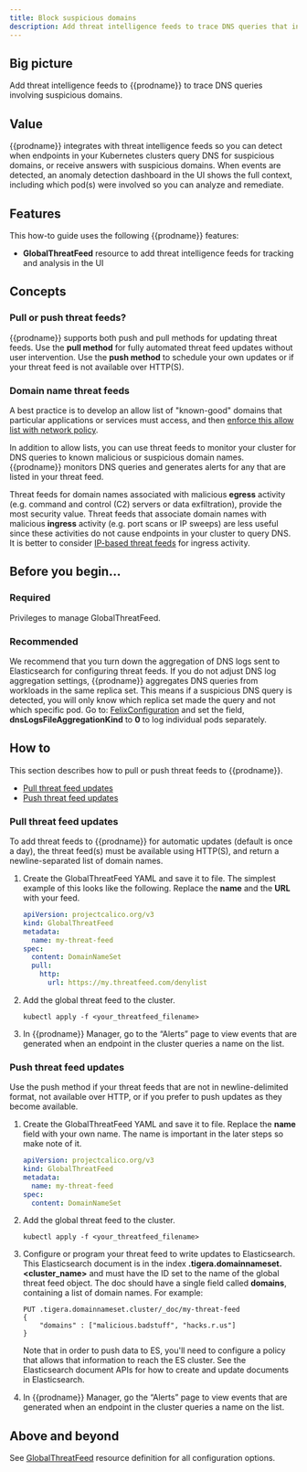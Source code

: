 ```yaml
---
title: Block suspicious domains
description: Add threat intelligence feeds to trace DNS queries that involve suspicious domains. 
---
```


## Big picture

Add threat intelligence feeds to {{prodname}} to trace DNS queries involving suspicious domains.

## Value

{{prodname}} integrates with threat intelligence feeds so you can detect when endpoints in your Kubernetes clusters query DNS for suspicious domains, or receive answers with suspicious domains. When events are detected, an anomaly detection dashboard in the UI shows the full context, including which pod(s) were involved so you can analyze and remediate.

## Features

This how-to guide uses the following {{prodname}} features:

- **GlobalThreatFeed** resource to add threat intelligence feeds for tracking and analysis in the UI

## Concepts

### Pull or push threat feeds?

{{prodname}} supports both push and pull methods for updating threat feeds. Use the **pull method** for fully automated threat feed updates without user intervention. Use the **push method** to schedule your own updates or if your threat feed is not available over HTTP(S).

### Domain name threat feeds

A best practice is to develop an allow list of "known-good" domains that particular applications or services must access, and then [enforce this allow list with network policy](../../security/beginners/domain-based-policy.mdx).

In addition to allow lists, you can use threat feeds to monitor your cluster for DNS queries to known malicious or suspicious domain names. {{prodname}} monitors DNS queries and generates alerts for any that are listed in your threat feed.

Threat feeds for domain names associated with malicious **egress** activity (e.g. command and control (C2) servers or data exfiltration), provide the most security value.  Threat feeds that associate domain names with malicious **ingress** activity (e.g. port scans or IP sweeps) are less useful since these activities do not cause endpoints in your cluster to query DNS.  It is better to consider [IP-based threat feeds](suspicious-ips.mdx) for ingress activity.

## Before you begin...

### Required

Privileges to manage GlobalThreatFeed.

### Recommended

We recommend that you turn down the aggregation of DNS logs sent to Elasticsearch for configuring threat feeds. If you do not adjust DNS log aggregation settings, {{prodname}} aggregates DNS queries from workloads in the same replica set. This means if a suspicious DNS query is detected, you will only know which replica set made the query and not which specific pod. Go to: [FelixConfiguration](../../reference/resources/felixconfig.mdx) and set the field, **dnsLogsFileAggregationKind** to **0** to log individual pods separately.

## How to

This section describes how to pull or push threat feeds to {{prodname}}.

- [Pull threat feed updates](#pull-threat-feed-updates)
- [Push threat feed updates](#push-threat-feed-updates)

### Pull threat feed updates

To add threat feeds to {{prodname}} for automatic updates (default is once a day), the threat feed(s) must be available using HTTP(S), and return a newline-separated list of domain names.

1. Create the GlobalThreatFeed YAML and save it to file.
   The simplest example of this looks like the following. Replace the **name** and the **URL** with your feed.

   ```yaml
   apiVersion: projectcalico.org/v3
   kind: GlobalThreatFeed
   metadata:
     name: my-threat-feed
   spec:
     content: DomainNameSet
     pull:
       http:
         url: https://my.threatfeed.com/denylist
   ```

2. Add the global threat feed to the cluster.

   ```shell
   kubectl apply -f <your_threatfeed_filename>
   ```

3. In {{prodname}} Manager, go to the “Alerts” page to view events that are generated when an endpoint in the cluster queries a name on the list.

### Push threat feed updates

Use the push method if your threat feeds that are not in newline-delimited format, not available over HTTP, or if you prefer to push updates as they become available.

1. Create the GlobalThreatFeed YAML and save it to file.
   Replace the **name** field with your own name. The name is important in the later steps so make note of it.

   ```yaml
   apiVersion: projectcalico.org/v3
   kind: GlobalThreatFeed
   metadata:
     name: my-threat-feed
   spec:
     content: DomainNameSet
   ```

2. Add the global threat feed to the cluster.

   ```shell
   kubectl apply -f <your_threatfeed_filename>
   ```

3. Configure or program your threat feed to write updates to Elasticsearch. This Elasticsearch document is in the index **.tigera.domainnameset.\<cluster_name\>** and must have the ID set to the name of the global threat feed object. The doc should have a single field called **domains**, containing a list of domain names. For example:

   ```
   PUT .tigera.domainnameset.cluster/_doc/my-threat-feed
   {
       "domains" : ["malicious.badstuff", "hacks.r.us"]
   }
   ```

   Note that in order to push data to ES, you'll need to configure a policy that allows that information to reach the ES cluster.
   See the Elasticsearch document APIs for how to create and update documents in Elasticsearch.

4. In {{prodname}} Manager, go the “Alerts” page to view events that are generated when an endpoint in the cluster queries a name on the list.

## Above and beyond

See [GlobalThreatFeed](../../reference/resources/globalthreatfeed.mdx) resource definition for all configuration options.

